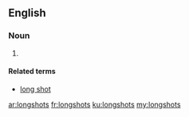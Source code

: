 {{also|long shots}}
==English==

===Noun===
{{head|en|noun plural form}}

# {{plural of|longshot|lang=en}}

====Related terms====
* [[long shot]]

[[ar:longshots]]
[[fr:longshots]]
[[ku:longshots]]
[[my:longshots]]